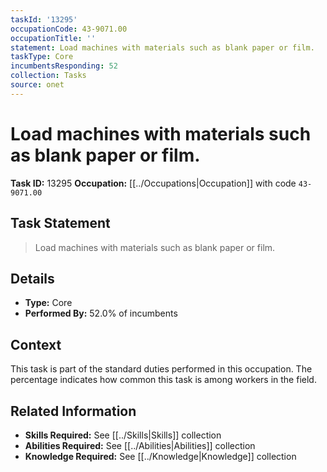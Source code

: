 ```yaml
---
taskId: '13295'
occupationCode: 43-9071.00
occupationTitle: ''
statement: Load machines with materials such as blank paper or film.
taskType: Core
incumbentsResponding: 52
collection: Tasks
source: onet
---
```

# Load machines with materials such as blank paper or film.

**Task ID:** 13295
**Occupation:** [[../Occupations|Occupation]] with code `43-9071.00`

## Task Statement

> Load machines with materials such as blank paper or film.

## Details

- **Type:** Core
- **Performed By:** 52.0% of incumbents

## Context

This task is part of the standard duties performed in this occupation. The percentage indicates how common this task is among workers in the field.

## Related Information

- **Skills Required:** See [[../Skills|Skills]] collection
- **Abilities Required:** See [[../Abilities|Abilities]] collection
- **Knowledge Required:** See [[../Knowledge|Knowledge]] collection
